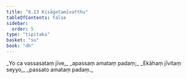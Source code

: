 ```yaml
---
title: "8.13 Kisāgotamīvatthu"
tableOfContents: false
sidebar:
  order: 5
type: "tipitaka"
basket: "su"
book: "dh"
---
```



<DynamicBreadcrumb />

<Division number="114" book="dh">

<Paragraph number="122" type="verses" book="dh">
_Yo ca vassasataṃ jīve,_  
_apassaṃ amataṃ padaṃ;_  
_Ekāhaṃ jīvitaṃ seyyo,_  
_passato amataṃ padaṃ._
</Paragraph>
</Division>